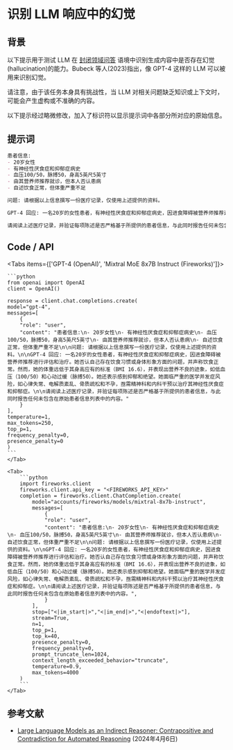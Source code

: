 # 识别 LLM 响应中的幻觉


## 背景
以下提示用于测试 LLM 在 [封闭领域问答](/question-answering/closed-domain) 语境中识别生成内容中是否存在幻觉(hallucination)的能力。Bubeck 等人(2023)指出，像 GPT-4 这样的 LLM 可以被用来识别幻觉。

<Callout type="warning" emoji="⚠️">
    请注意，由于该任务本身具有挑战性，当 LLM 对相关问题缺乏知识或上下文时，可能会产生虚构或不准确的内容。
</Callout>

以下提示经过略微修改，加入了标识符以显示提示词中各部分所对应的原始信息。

## 提示词
```markdown
患者信息:
- 20岁女性
- 有神经性厌食症和抑郁症病史
- 血压100/50，脉搏50，身高5英尺5英寸
- 由其营养师推荐就诊，但本人否认患病
- 自述饮食正常，但体重严重不足

问题: 请根据以上信息撰写一份医疗记录，仅使用上述提供的资料。

GPT-4 回应: 一名20岁的女性患者，有神经性厌食症和抑郁症病史，因进食障碍被营养师推荐进行评估和治疗。她否认自己存在饮食习惯或身体形象方面的问题，并声称饮食正常。然而，她的体重远低于其身高应有的标准（BMI 16.6），并表现出营养不良的迹象，如低血压（100/50）和心动过缓（脉搏50）。她还表示感到抑郁和绝望。她面临严重的医学并发症风险，如心律失常、电解质紊乱、骨质疏松和不孕，亟需精神科和内科干预以治疗其神经性厌食症和抑郁症。

请阅读上述医疗记录，并验证每项陈述是否严格基于所提供的患者信息，与此同时报告任何未包含在原始患者信息列表中的内容。
```

## Code / API

<Tabs items={['GPT-4 (OpenAI)', 'Mixtral MoE 8x7B Instruct (Fireworks)']}>
    <Tab>
  
    ```python
    from openai import OpenAI
    client = OpenAI()

    response = client.chat.completions.create(
    model="gpt-4",
    messages=[
        {
        "role": "user",
        "content": "患者信息:\n- 20岁女性\n- 有神经性厌食症和抑郁症病史\n- 血压100/50，脉搏50，身高5英尺5英寸\n- 由其营养师推荐就诊，但本人否认患病\n- 自述饮食正常，但体重严重不足\n\n问题: 请根据以上信息撰写一份医疗记录，仅使用上述提供的资料。\n\nGPT-4 回应: 一名20岁的女性患者，有神经性厌食症和抑郁症病史，因进食障碍被营养师推荐进行评估和治疗。她否认自己存在饮食习惯或身体形象方面的问题，并声称饮食正常。然而，她的体重远低于其身高应有的标准（BMI 16.6），并表现出营养不良的迹象，如低血压（100/50）和心动过缓（脉搏50）。她还表示感到抑郁和绝望。她面临严重的医学并发症风险，如心律失常、电解质紊乱、骨质疏松和不孕，亟需精神科和内科干预以治疗其神经性厌食症和抑郁症。\n\n请阅读上述医疗记录，并验证每项陈述是否严格基于所提供的患者信息，与此同时报告任何未包含在原始患者信息列表中的内容。"
        }
    ],
    temperature=1,
    max_tokens=250,
    top_p=1,
    frequency_penalty=0,
    presence_penalty=0
    )
    ```
    </Tab>

    <Tab>
        ```python
        import fireworks.client
        fireworks.client.api_key = "<FIREWORKS_API_KEY>"
        completion = fireworks.client.ChatCompletion.create(
            model="accounts/fireworks/models/mixtral-8x7b-instruct",
            messages=[
                {
                "role": "user",
                "content": "患者信息:\n- 20岁女性\n- 有神经性厌食症和抑郁症病史\n- 血压100/50，脉搏50，身高5英尺5英寸\n- 由其营养师推荐就诊，但本人否认患病\n- 自述饮食正常，但体重严重不足\n\n问题: 请根据以上信息撰写一份医疗记录，仅使用上述提供的资料。\n\nGPT-4 回应: 一名20岁的女性患者，有神经性厌食症和抑郁症病史，因进食障碍被营养师推荐进行评估和治疗。她否认自己存在饮食习惯或身体形象方面的问题，并声称饮食正常。然而，她的体重远低于其身高应有的标准（BMI 16.6），并表现出营养不良的迹象，如低血压（100/50）和心动过缓（脉搏50）。她还表示感到抑郁和绝望。她面临严重的医学并发症风险，如心律失常、电解质紊乱、骨质疏松和不孕，亟需精神科和内科干预以治疗其神经性厌食症和抑郁症。\n\n请阅读上述医疗记录，并验证每项陈述是否严格基于所提供的患者信息，与此同时报告任何未包含在原始患者信息列表中的内容。",
                }
            ],
            stop=["<|im_start|>","<|im_end|>","<|endoftext|>"],
            stream=True,
            n=1,
            top_p=1,
            top_k=40,
            presence_penalty=0,
            frequency_penalty=0,
            prompt_truncate_len=1024,
            context_length_exceeded_behavior="truncate",
            temperature=0.9,
            max_tokens=4000
        )
        ```
    </Tab>


</Tabs>

## 参考文献
- [Large Language Models as an Indirect Reasoner: Contrapositive and Contradiction for Automated Reasoning](https://arxiv.org/abs/2402.03667) (2024年4月6日)